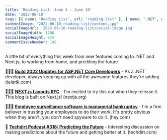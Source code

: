 ```yaml
---
title: 'Reading List: June 4 - June 10'
date: '2022-06-10'
tags: [{ name: 'Reading List', url: 'reading-list' }, { name: '.NET', url: 'dotnet'}, { name: 'Next.js', url: 'nextjs'}, { name: 'WFH', url: 'wfh'}]
contentImage: '2022-06-10-reading-list/content.jpg'
socialImageUrl: '2022-06-10-reading-list/social-image.jpg'
socialImageWidth: 1200
socialImageHeight: 675
commentIssueNumber: 198
---
```


A little bit of everything this week from new features coming to .NET and Next.js, to working from home, and prediting the future.

🧑🏼‍💻 [**Build 2022 Updates for ASP.NET Core Developers**](https://www.telerik.com/blogs/build-2022-updates-aspnet-core-developers) - As a .NET developer, always keeping up with all the awesome features they're adding. <span className="domain-name">(telerik.com)</span>

🧑🏼‍💻 [**NEXT.js Layouts RFC**](https://nextjs.org/blog/layouts-rfc) - I'm excited to try this out when they release it. This blog is built on Next.js! <span className="domain-name">(nextjs.org)</span>

🕵🏻‍♂️ [**Employee surveillance software is managerial bankruptcy**](https://world.hey.com/dhh/employee-surveillance-software-is-managerial-bankruptcy-94e48a08) - I'm a firm believer in trusting your employees to do their work. It's pretty obvious when they aren't, you don't need spyware to do it. <span className="domain-name">(hey.com)</span>

🔮 [**Techdirt Podcast #316: Predicting the Future**](https://www.techdirt.com/2022/04/05/techdirt-podcast-episode-316-predicting-the-future/) - Interesting discussion on making predictions about the future and getting better at it. <span className="domain-name">(techdirt.com)</span>

